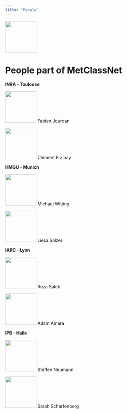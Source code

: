 ---
title: "People"
---
<p align = "left">
<a href="project/README.md"><img src="project/metclassnet.png" height="100"></a>
</p>

# People part of MetClassNet

**INRA - Toulouse**

<a href="people/README.md"><img src="MetClassNet/MCNSticker/people/fjourdan.png" height="100"></a>
Fabien Jourdan

<a href="people/README.md"><img src="MetClassNet/MCNSticker/people/cfrainay.png" height="100"></a>
Clément Frainay

**HMGU - Munich**

<a href="people/README.md"><img src="MetClassNet/MCNSticker/people/mwitting.png" height="100"></a>
Michael Witting

<a href="people/README.md"><img src="MetClassNet/MCNSticker/people/lsalzer.png" height="100"></a>
Liesa Salzer

**IARC - Lyon**

<a href="people/README.md"><img src="MetClassNet/MCNSticker/people/rsalek.png" height="100"></a>
Reza Salek

<a href="people/README.md"><img src="MetClassNet/MCNSticker/people/aamara.png" height="100"></a>
Adam Amara

**IPB - Halle**

<a href="people/README.md"><img src="MetClassNet/MCNSticker/people/sneumann.png" height="100"></a>
Steffen Neumann

<a href="people/README.md"><img src="MetClassNet/MCNSticker/people/sscharfenberg.png" height="100"></a>
Sarah Scharfenberg


